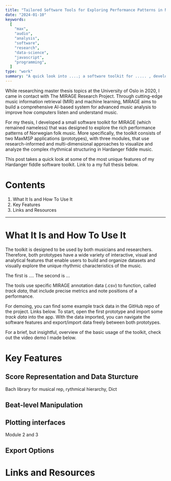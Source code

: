 ```yaml
---
title: "Tailored Software Tools for Exploring Performance Patterns in Norwegian Fiddle Music"
date: "2024-01-10"
keywords:
  [
    "max",
    "audio",
    "analysis",
    "software",
    "research",
    "data-science",
    "javascript",
    "programming",
  ]
type: "work"
summary: "A quick look into ....; a software toolkit for ..... , developed as a Thesis project on scholarship from The MIRAGE Research Project, University of Oslo."
---
```


<MyImage
  priority={true}
  src="ava-overview.jpg"
  alt="audiovideoanalysis overview"
/>

While researching master thesis topics at the University of Oslo in 2020, I came in contact with <MyLink href="https://www.uio.no/ritmo/english/projects/mirage/index.html">The MIRAGE Research Project</MyLink>. Through cutting-edge music information retrieval (MIR) and machine learning, MIRAGE aims to build a comprehensive AI-based system for advanced music analysis to improve how computers listen and understand music.

For my thesis, I developed a small software toolkit for MIRAGE (which remained nameless) that was designed to explore the rich performance patterns of Norwegian folk music. More specifically, the toolkit consists of two MaxMSP applications (prototypes), with three modules, that use research-informed and multi-dimensional approaches to visualize and analyze the complex rhythmical structuring in Hardanger fiddle music.

This post takes a quick look at some of the most unique features of my Hardanger fiddle software toolkit. Link to a my full thesis below.

# Contents

1. <MyLink href="#what-it-is-and-how-to-use-it">
     What It Is and How To Use It
   </MyLink>
2. <MyLink href="#key-features">Key Features</MyLink>
3. <MyLink href="#links-and-resources">Links and Resources</MyLink>

---

# What It Is and How To Use It

The toolkit is designed to be used by both musicians and researchers. Therefore, both prototypes have a wide variety of interactive, visual and analytical features that enable users to build and organize datasets and visually explore the unique rhythmic characteristics of the music.

The first is ....
The second is ...

The tools use specific MIRAGE annotation data (.csv) to function, called _track data_, that include precise metrics and note positions of a performance.

For demoing, you can find some example track data in the GitHub repo of the project. Links below. To start, open the first prototype and import some _track data_ into the app. With the data imported, you can navigate the software features and export/import data freely between both prototypes.

For a brief, but insightful, overview of the basic usage of the toolkit, check out the video demo I made below.

<MySpotifyPlayer embedUrl="https://www.youtube.com/embed/fMtfsBs5QBw?si=aTcmfE6-y3Ep3kZ8" />

# Key Features

## Score Representation and Data Sturcture

Bach library for musical rep, rythmical hierarchy, Dict

## Beat-level Manipulation

## Plotting interfaces

Module 2 and 3

## Export Options

# Links and Resources
